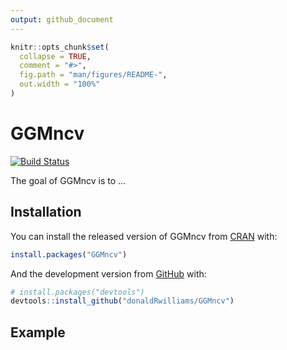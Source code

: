 ```yaml
---
output: github_document
---
```


<!-- README.md is generated from README.Rmd. Please edit that file -->

```r
knitr::opts_chunk$set(
  collapse = TRUE,
  comment = "#>",
  fig.path = "man/figures/README-",
  out.width = "100%"
)
```

# GGMncv

[![Build Status](https://travis-ci.org/donaldRwilliams/GGMncv.svg?branch=master)](https://travis-ci.org/donaldRwilliams/GGMncv)

The goal of GGMncv is to ...

## Installation

You can install the released version of GGMncv from [CRAN](https://CRAN.R-project.org) with:

``` r
install.packages("GGMncv")
```

And the development version from [GitHub](https://github.com/) with:

``` r
# install.packages("devtools")
devtools::install_github("donaldRwilliams/GGMncv")
```
## Example
